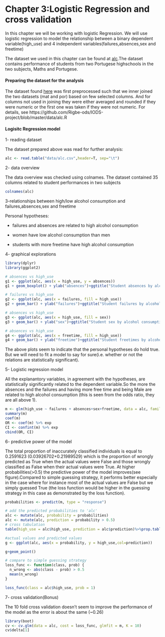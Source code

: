# Chapter 3:Logistic Regression and cross validation

In this chapter we will be working with logistic Regression. We will use logistic regression to model the relationship between a binary dependent variable(high_use) and 4 independent variables(failures,absences,sex and freetime)


The dataset we used in this chapter can be found at [alc](https://archive.ics.uci.edu/ml/datasets/Student+Performance).The dataset contains performance of students from two Portugese highschools in the two subjects, Maths and Portugese.

#### Preparing the dataset for the analysis

The dataset found [here](http://www.helsinki.fi/~kvehkala/JYTmooc/JYTOPKYS3-data.txt) was first preprocessed such that we inner joined the two datasets (mat and por) based on few selected columns. And for columns not used in joining they were either averaged and rounded if they were numeric or the first one was taken if they were not numeric. For details, see https://github.com/Rigbe-ods/IODS-project/blob/master/data/alc.R 



#### Logisitc Regression model

1- reading dataset

The dataset prepared above was read for further analysis:

```r
alc <- read.table("data/alc.csv",header=T, sep="\t")
```
2- data overview

The data overview was checked using colnames. The dataset contained 35 columns related to student performances in two subjects
```r
colnames(alc)
```
3-relationships between high/low alcohol consumption and failures,absences,sex and freetime

Personal hypotheses:

  - failures and absences are related to high alcohol consumption
  
  - women have low alcohol consumption than men
  
  - students with more freetime have high alcohol consumption
  
  
4- graphical explorations
```r
library(dplyr)
library(ggplot2)

# absences vs high_use
g1 <- ggplot(alc, aes(x = high_use, y = absences))
g1 + geom_boxplot() + ylab("absences")+ggtitle("Student absences by alcohol consumption")

# failures vs high_use
g2 <- ggplot(alc, aes(x = failures, fill = high_use))
g2 + geom_bar() + ylab("failures")+ggtitle("Student failures by alcohol consumption")

# absences vs high_use
g3 <- ggplot(alc, aes(x = high_use, fill = sex))
g3 + geom_bar() + ylab("sex")+ggtitle("Student sex by alcohol consumption")

# absences vs high_use
g4 <- ggplot(alc, aes(x = freetime, fill = high_use))
g4 + geom_bar() + ylab("freetime")+ggtitle("Student freetimes by alcohol consumption")
```

The above plots seem to indicate that the personal hypotheses do hold true. But we will need to fit a model to say for sure(i.e. whether or not the relations are statistically significant).

5- Logistic regression model

All the explanantory variables, in agreement with the hypotheses, are statistically significantly related to the dependent variable.So the more the absences and the failures and having more free time and being Male are related to high alcohol consumption (this is seen from the odds ratio, they are all above 1).    

```r
m <- glm(high_use ~ failures + absences+sex+freetime, data = alc, family = "binomial")
summary(m)
coef(m)
OR <- coef(m) %>% exp
CI <- confint(m) %>% exp
cbind(OR, CI)

```
6- predictive power of the model 

The total proportion of inaccurately classified individuals is equal to 0.2591623 (0.03926702+0.21989529) which is the proportion of wrongly predicted as True when the actual values were False and those wrongly classified as False when their actual values were True. At higher probabilities(>0.5) the predictive power of the model improves(see figure).Compared to simple guessing strategy, it performs better especially in the case where for instance most of the actual values are False but we simply guessed True (the loss function would be higher in the guessing strategy in this case as demonstrated by the loss function). 
```r
probabilities <- predict(m, type = "response")

# add the predicted probabilities to 'alc'
alc <- mutate(alc, probability = probabilities)
alc <- mutate(alc, prediction = probability > 0.5)
# cross tabulation
table(high_use = alc$high_use, prediction = alc$prediction)%>%prop.table()%>%addmargins

#actual values and predicted values
g <- ggplot(alc, aes(x = probability, y = high_use,col=prediction))

g+geom_point()

# compare to simple guessing strategy
loss_func <- function(class, prob) {
  n_wrong <- abs(class - prob) > 0.5
  mean(n_wrong)
}

loss_func(class = alc$high_use, prob = 1)

```

7- cross validation(Bonus)

The 10 fold cross validation doesn't seem to improve the performance of the model as the error is about the same (~0.26)
```r
library(boot)
cv <- cv.glm(data = alc, cost = loss_func, glmfit = m, K = 10)
cv$delta[1]
```

